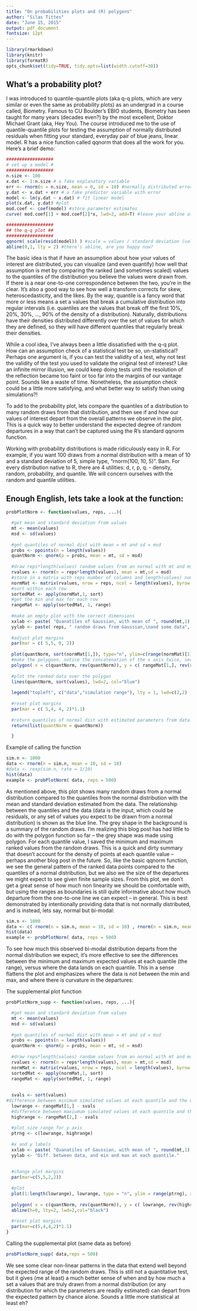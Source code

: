 ```yaml
---
title: "On probabilities plots and (R) polygons"
author: "Silas Tittes"
date: "June 15, 2015"
output: pdf_document
fontsize: 12pt
---
```


```r
library(rmarkdown)
library(knitr)
library(formatR)
opts_chunk$set(tidy=TRUE, tidy.opts=list(width.cutoff=30))
```



What's a probability plot?
----------
I was introduced to quantile-quantile plots (aka q-q plots, which are very similar or even the same as probability plots) as an undergrad in a course called, Biometry. Famous to CU Boulder's EBIO students, Biometry has been taught for many years (decades even?) by the most excellent, Doktor Michael Grant (aka, Hey You). The course introduced me to the use of quantile-quantile plots for testing the assumption of normally distributed residuals when fitting your standard, everyday pair of blue jeans, linear model. R has a nice function called qqnorm that does all the work for you. Here's a brief demo:

```r
##################
# set up a model #
##################
n.size <- 100
x.dat <- 1:n.size # a fake explanatory variable 
err <- rnorm(n = n.size, mean = 0, sd = 10) #normally distributed error
y.dat <- x.dat + err # a fake predictor variable with error
model <- lm(y.dat ~ x.dat) # fit linear model
plot(x.dat, y.dat) #plot 
mod.coef <- coef(model) #store parameter estimates
curve( mod.coef[1] + mod.coef[2]*x, lwd=2, add=T) #leave your abline at home

##################
## the q-q plot ##
##################
qqnorm( scale(resid(model)) ) #scale = values / standard deviation (values)
abline(0,1, lty = 2) #there's abline, are you happy now?

```


The basic idea is that if have an assumption about how your values of interest are distributed, you can visualize (and even quantify) how well that assumption is met by comparing the ranked (and sometimes scaled) values to the quantiles of the distribution you believe the values were drawn from. If there is a near one-to-one correspondence between the two, you're in the clear. It's also a good way to see how well a transform corrects for skew, heteroscedasticity, and the likes. By the way, quantile is a fancy word that more or less means a set a values that break a cumulative distribution into regular intervals (i.e. quantiles are the values that break off the first 10%, 20%, 30%, …, 90% of the density of a distribution). Naturally, distributions have their densities distributed differently over the set of values for which they are defined, so they will have different quantiles that regularly break their densities.

While a cool idea, I've always been a little dissatisfied with the q-q plot. How can an assumption check of a statistical test be so, un-statistical? Perhaps one argument is, if you can test the validity of a test, why not test the validity of the test you used to validate the original test of interest? Like an infinite mirror illusion, we could keep doing tests until the resolution of the reflection became too faint or too far into the margins of our vantage point. Sounds like a waste of time. Nonetheless, the assumption check could be a little more satisfying, and what better way to satisfy than using simulations?!

To add to the probability plot, lets compare the quantiles of a distribution to many random draws from that distribution, and then see if and how our values of interest depart from the overall patterns we observe in the plot. This is a quick way to better understand the expected degree of random departures in a way that can't be captured using the R's standard qqnorm function.

Working with probability distributions is made ridiculously easy in R. For example, if you want 100 draws from a normal distribution with a mean of 10 and a standard deviation of 5, simple type, “rnorm(100, 10, 5)”. Bam. For every distribution native to R, there are 4 utilities: d, r, p, q. - density, random, probability, and quantile. We will concern ourselves with the random and quantile utilities.  

Enough English, lets take a look at the function:
----------
```r
probPlotNorm <- function(values, reps, ...){

  #get mean and standard deviation from values
  mt <- mean(values)
  msd <- sd(values)
  
  #get quantiles of normal dist with mean = mt and sd = msd
  probs <- ppoints(n = length(values))
  quantNorm <- qnorm(p = probs, mean = mt, sd = msd)
  
  #draw reps*length(values) random values from an normal with mt and msd
  rvalues <- rnorm(n = reps*length(values), mean = mt,sd = msd)
  #store in a matrix with reps number of columns and length(values) number of rows
  normMat <- matrix(rvalues, nrow = reps, ncol = length(values), byrow = T)
  #sort within each row
  sortedMat <- apply(normMat,1, sort)
  #get the min and max for each row 
  rangeMat <- apply(sortedMat, 1, range)
  
  #make an empty plot with the correct dimensions
  xxlab <- paste( "Quanatiles of Gaussian, with mean of ", round(mt,1), "\nand standard deviation of ", round(msd,1), sep = "")
  yylab <- paste( reps, " random draws from Gaussian,\nand some data", sep = "")
  
  #adjust plot margins
  par(mar = c( 5,5, 0, 2))
  
  plot(quantNorm, sort(normMat[1,]), type="n", ylim=c(range(normMat)[1], range(normMat)[2]), xlab= xxlab, ylab = yylab)
  #make the polygoon. notice the concatenation of the x axis twice, second time reversed. notice this too for the y axis.
  polygon( x = c(quantNorm, rev(quantNorm)), y = c( rangeMat[1,], rev(rangeMat[2,])), lwd=2, col="grey80")
  
  #plot the ranked data over the polygon
  lines(quantNorm, sort(values), lwd=2, col="blue")
  
  legend("topleft", c("data","simulation range"), lty = 1, lwd=c(2,2) ,col = c("blue", "grey80") )
  
  #reset plot margins
  par(mar = c( 5,4, 4, 2)*1.1)
  
  #return quantiles of normal dist with estimated parameters from data
  return(list(quantNorm = quantNorm))

  }
```


Example of calling the function
```r
sim.n <- 1000
data <- rnorm(n = sim.n, mean = 10, sd = 10)
#data <- rexp(sim.n, rate = 1/10)
hist(data)
example <- probPlotNorm( data, reps = 500)
```

As mentioned above, this plot shows many random draws from a normal distribution compared to the quantiles from the normal distribution with the mean and standard deviation estimated from the data. The relationship between the quantiles and the data (data is the input, which could be residuals, or any set of values you expect to be drawn from a normal distribution) is shown as the blue line. The grey shape in the background is a summary of the random draws. I'm realizing this blog post has had little to do with the polygon function so far –  the grey shape was made using polygon. For each quantile value, I saved the minimum and maximum ranked values from the random draws. This is a quick and dirty summary that doesn't account for the density of points at each quantile value – perhaps another blog post in the future. So, like the basic qqnorm function, we see the general pattern of the ranked data points compared to the quantiles of a normal distribution, but we also we the size of the departures we might expect to see given finite sample sizes. From this plot, we don't get a great sense of how much non linearity we should be comfortable with, but using the ranges as boundaries is still quite informative about how much departure from the one-to-one line we can expect – in general. This is best demonstrated by intentionally providing data that is not normally distributed, and is instead, lets say, normal but bi-modal:

```r
sim.n <- 1000
data <- c( rnorm(n = sim.n, mean = 10, sd = 10) , rnorm(n = sim.n, mean = 35, sd = 10) )
hist(data)
example <- probPlotNorm( data, reps = 500)
```

To see how much this observed bi-modal distribution departs from the normal distribution we expect, it's more effective to see the differences between the minimum and maximum expected values at each quantile (the range), versus where the data lands on each quantile. This in a sense flattens the plot and emphasizes where the data is not between the min and max, and where there is curvature in the departures:

The supplemental plot function
```r
probPlotNorm_supp <- function(values, reps, ...){

  #get mean and standard deviation from values
  mt <- mean(values)
  msd <- sd(values)
  
  #get quantiles of normal dist with mean = mt and sd = msd
  probs <- ppoints(n = length(values))
  quantNorm <- qnorm(p = probs, mean = mt, sd = msd)
  
  #draw reps*length(values) random values from an normal with mt and msd
  rvalues <- rnorm(n = reps*length(values), mean = mt,sd = msd)
  normMat <- matrix(rvalues, nrow = reps, ncol = length(values), byrow = T)
  sortedMat <- apply(normMat,1, sort)
  rangeMat <- apply(sortedMat, 1, range)
  
  
  svals <- sort(values)
#difference between minimum simulated values at each quantile and the data values at each quantile
  lowrange <- rangeMat[1,] - svals
  #difference between maxiumum simulated values at each quantile and the data values at each quantile
  highrange <- rangeMat[2,] - svals
  
  #plot size range for y axis
  ptrng <- c(lowrange, highrange)
  
  #x and y labels
  xxlab <- paste( "Quanatiles of Gaussian, with mean of ", round(mt,1), "\nand standard deviation of ", round(msd,1), sep = "")
  yylab <- "Diff. between data, and min and max at each quantile."
  
  
  #change plot margins
  par(mar=c(5,5,2,2))
  
  #plot
  plot(1:length(lowrange), lowrange, type = "n", ylim = range(ptrng), xlim = range(quantNorm), ylab = yylab, xlab=xxlab)
 
  polygon( x = c(quantNorm, rev(quantNorm)), y = c( lowrange, rev(highrange)), lwd=1, col="cyan")
  abline(h=0, lty=2, lwd=2,col="black")
  
  #reset plot margins
  par(mar=c(5,4,4,2)*1.1)
}
```

Calling the supplemental plot (same data as before)
```r
probPlotNorm_supp( data,reps = 500)
```


We see some clear non-linear patterns in the data that extend well beyond the expected range of the random draws. This is still not a quantitative test, but it gives (me at least) a much better sense of when and by how much a set a values that are truly drawn from a normal distribution (or any distribution for which the parameters are readily estimated) can depart from the expected pattern by chance alone. Sounds a little more statistical at least eh?